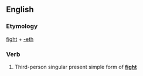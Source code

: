 ==English==

===Etymology===
[[fight]] + [[-eth]]

===Verb===
{{head|en|verb form}}

# {{lb|en|archaic}} Third-person singular present simple form of '''[[fight]]'''